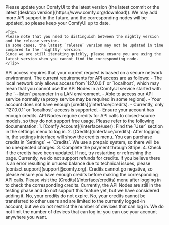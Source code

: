 <AccordionGroup>

  <Accordion title="Why can't I find the API nodes?">
    Please update your ComfyUI to the latest version (the latest commit or the latest [desktop version](https://www.comfy.org/download)). 
    We may add more API support in the future, and the corresponding nodes will be updated, so please keep your ComfyUI up to date.

    <Tip>
    Please note that you need to distinguish between the nightly version and the release version.
    In some cases, the latest `release` version may not be updated in time compared to the `nightly` version.
    Since we are still iterating quickly, please ensure you are using the latest version when you cannot find the corresponding node.
    </Tip>

  </Accordion>

  <Accordion title="Why can't I use / log in to the API Nodes?">
    API access requires that your current request is based on a secure network environment. The current requirements for API access are as follows:
    - The local network only allows access from `127.0.0.1` or `localhost`, which may mean that you cannot use the API Nodes in a ComfyUI service started with the `--listen` parameter in a LAN environment.
    - Able to access our API service normally (a proxy service may be required in some regions).
    - Your account does not have enough [credits](/interface/credits).
  </Accordion>

 <Accordion title="Why can't I use API node even after logging in, or why does it keep asking me to log in while using?">
    - Currently, only `127.0.0.1` or `localhost` access is supported.
    - Ensure your account has enough credits.
  </Accordion>

  <Accordion title="Can API Nodes be used for free?">
    API Nodes require credits for API calls to closed-source models, so they do not support free usage.
  </Accordion>

  <Accordion title="How to purchase credits?">
    Please refer to the following documentation:
    1. [Comfy Account](/interface/user): Find the `User` section in the settings menu to log in.
    2. [Credits](/interface/credits): After logging in, the settings interface will show the credits menu. You can purchase credits in `Settings` → `Credits`. We use a prepaid system, so there will be no unexpected charges.
    3. Complete the payment through Stripe.
    4. Check if the credits have been updated. If not, try restarting or refreshing the page.
  </Accordion>
  
  <Accordion title="Are unused credits refundable?">
  Currently, we do not support refunds for credits.
  If you believe there is an error resulting in unused balance due to technical issues, please [contact support](support@comfy.org).
  </Accordion>

  <Accordion title="Can credits go negative?">
  Credits cannot go negative, so please ensure you have enough credits before making the corresponding API calls.
  </Accordion>

 <Accordion title="Where can I check usage and expenses?">
  Please visit the [Credits](/interface/credits) menu after logging in to check the corresponding credits.
  </Accordion>

  <Accordion title="Is it possible to use my own API Key?">
  Currently, the API Nodes are still in the testing phase and do not support this feature yet, but we have considered adding it.
  </Accordion>

 <Accordion title="Do credits expire?">
  No, your credits do not expire.
  </Accordion>

  <Accordion title="Can credits be transferred or shared?">
  No, your credits cannot be transferred to other users and are limited to the currently logged-in account, but we do not restrict the number of devices that can log in.
  </Accordion>

   <Accordion title="Can I use the same account on different devices?">
  We do not limit the number of devices that can log in; you can use your account anywhere you want.
  </Accordion>

</AccordionGroup>